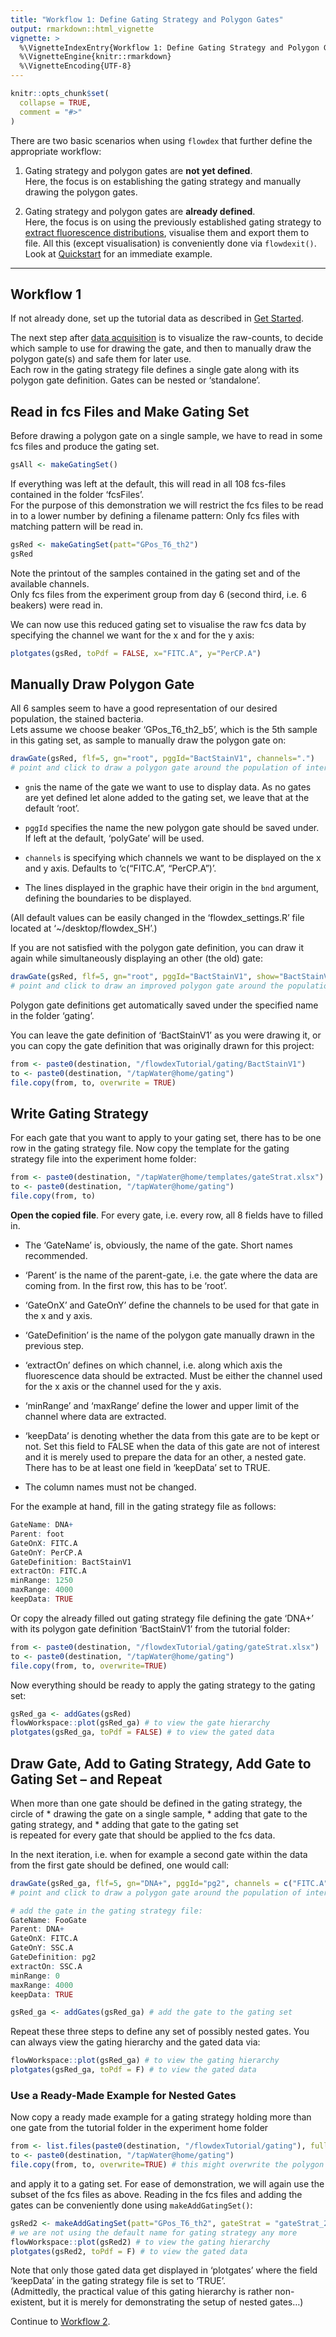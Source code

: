 ```yaml
---
title: "Workflow 1: Define Gating Strategy and Polygon Gates"
output: rmarkdown::html_vignette
vignette: >
  %\VignetteIndexEntry{Workflow 1: Define Gating Strategy and Polygon Gates}
  %\VignetteEngine{knitr::rmarkdown}
  %\VignetteEncoding{UTF-8}
---
```


```r
knitr::opts_chunk$set(
  collapse = TRUE,
  comment = "#>"
)
```

There are two basic scenarios when using `flowdex` that further define the appropriate workflow:

1.  Gating strategy and polygon gates are **not yet defined**.\
    Here, the focus is on establishing the gating strategy and manually drawing the polygon gates.

2.  Gating strategy and polygon gates are **already defined**.\
    Here, the focus is on using the previously established gating strategy to [extract fluorescence distributions](https://bpollner.github.io/flowdex/articles/workflow_2.html), visualise them and export them to file. All this (except visualisation) is conveniently done via `flowdexit()`. Look at [Quickstart](https://bpollner.github.io/flowdex/articles/flowdex.html#quickstart) for an immediate example.

------------------------------------------------------------------------

## Workflow 1

If not already done, set up the tutorial data as described in [Get Started](https://bpollner.github.io/flowdex/articles/flowdex.html).

The next step after [data acquisition](https://bpollner.github.io/flowdex/articles/acquire_data.html) is to visualize the raw-counts, to decide which sample to use for drawing the gate, and then to manually draw the polygon gate(s) and safe them for later use.\
Each row in the gating strategy file defines a single gate along with its polygon gate definition. Gates can be nested or 'standalone'.

## Read in fcs Files and Make Gating Set

Before drawing a polygon gate on a single sample, we have to read in some fcs files and produce the gating set.

``` r
gsAll <- makeGatingSet()
```

If everything was left at the default, this will read in all 108 fcs-files contained in the folder 'fcsFiles'.\
For the purpose of this demonstration we will restrict the fcs files to be read in to a lower number by defining a filename pattern: Only fcs files with matching pattern will be read in.

``` r
gsRed <- makeGatingSet(patt="GPos_T6_th2")
gsRed
```

Note the printout of the samples contained in the gating set and of the available channels.\
Only fcs files from the experiment group from day 6 (second third, i.e. 6 beakers) were read in.

We can now use this reduced gating set to visualise the raw fcs data by specifying the channel we want for the x and for the y axis:

``` r
plotgates(gsRed, toPdf = FALSE, x="FITC.A", y="PerCP.A")
```

## Manually Draw Polygon Gate

All 6 samples seem to have a good representation of our desired population, the stained bacteria.\
Lets assume we choose beaker 'GPos_T6_th2_b5', which is the 5th sample in this gating set, as sample to manually draw the polygon gate on:

``` r
drawGate(gsRed, flf=5, gn="root", pggId="BactStainV1", channels=".")
# point and click to draw a polygon gate around the population of interest
```

-   `gn`is the name of the gate we want to use to display data. As no gates are yet defined let alone added to the gating set, we leave that at the default 'root'.

-   `pggId` specifies the name the new polygon gate should be saved under. If left at the default, 'polyGate' will be used.

-   `channels` is specifying which channels we want to be displayed on the x and y axis. Defaults to 'c("FITC.A", "PerCP.A")'.

-   The lines displayed in the graphic have their origin in the `bnd` argument, defining the boundaries to be displayed.

(All default values can be easily changed in the 'flowdex_settings.R' file located at '\~/desktop/flowdex_SH'.)

If you are not satisfied with the polygon gate definition, you can draw it again while simultaneously displaying an other (the old) gate:

``` r
drawGate(gsRed, flf=5, gn="root", pggId="BactStainV1", show="BactStainV1") 
# point and click to draw an improved polygon gate around the population of interest
```

Polygon gate definitions get automatically saved under the specified name in the folder 'gating'.

You can leave the gate definition of 'BactStainV1' as you were drawing it, or you can copy the gate definition that was originally drawn for this project:

``` r
from <- paste0(destination, "/flowdexTutorial/gating/BactStainV1")
to <- paste0(destination, "/tapWater@home/gating")
file.copy(from, to, overwrite = TRUE)
```

## Write Gating Strategy

For each gate that you want to apply to your gating set, there has to be one row in the gating strategy file. Now copy the template for the gating strategy file into the experiment home folder:

``` r
from <- paste0(destination, "/tapWater@home/templates/gateStrat.xlsx")
to <- paste0(destination, "/tapWater@home/gating")
file.copy(from, to)
```

**Open the copied file**. For every gate, i.e. every row, all 8 fields have to filled in.

-   The 'GateName' is, obviously, the name of the gate. Short names recommended.

-   'Parent' is the name of the parent-gate, i.e. the gate where the data are coming from. In the first row, this has to be 'root'.

-   'GateOnX' and GateOnY' define the channels to be used for that gate in the x and y axis.

-   'GateDefinition' is the name of the polygon gate manually drawn in the previous step.

-   'extractOn' defines on which channel, i.e. along which axis the fluorescence data should be extracted. Must be either the channel used for the x axis or the channel used for the y axis.

-   'minRange' and 'maxRange' define the lower and upper limit of the channel where data are extracted.

-   'keepData' is denoting whether the data from this gate are to be kept or not. Set this field to FALSE when the data of this gate are not of interest and it is merely used to prepare the data for an other, a nested gate. There has to be at least one field in 'keepData' set to TRUE.

-   The column names must not be changed.

For the example at hand, fill in the gating strategy file as follows:

``` r
GateName: DNA+
Parent: foot
GateOnX: FITC.A
GateOnY: PerCP.A
GateDefinition: BactStainV1
extractOn: FITC.A
minRange: 1250
maxRange: 4000
keepData: TRUE
```

Or copy the already filled out gating strategy file defining the gate 'DNA+' with its polygon gate definition 'BactStainV1' from the tutorial folder:

``` r
from <- paste0(destination, "/flowdexTutorial/gating/gateStrat.xlsx")
to <- paste0(destination, "/tapWater@home/gating")
file.copy(from, to, overwrite=TRUE)
```

Now everything should be ready to apply the gating strategy to the gating set:

``` r
gsRed_ga <- addGates(gsRed)
flowWorkspace::plot(gsRed_ga) # to view the gate hierarchy 
plotgates(gsRed_ga, toPdf = FALSE) # to view the gated data
```

## Draw Gate, Add to Gating Strategy, Add Gate to Gating Set -- and Repeat

When more than one gate should be defined in the gating strategy, the circle of \* drawing the gate on a single sample, \* adding that gate to the gating strategy, and \* adding that gate to the gating set\
is repeated for every gate that should be applied to the fcs data.

In the next iteration, i.e. when for example a second gate within the data from the first gate should be defined, one would call:

``` r
drawGate(gsRed_ga, flf=5, gn="DNA+", pggId="pg2", channels = c("FITC.A", "SSC.A"))
# point and click to draw a polygon gate around the population of interest

# add the gate in the gating strategy file:
GateName: FooGate
Parent: DNA+
GateOnX: FITC.A
GateOnY: SSC.A
GateDefinition: pg2
extractOn: SSC.A
minRange: 0
maxRange: 4000
keepData: TRUE

gsRed_ga <- addGates(gsRed_ga) # add the gate to the gating set 
```

Repeat these three steps to define any set of possibly nested gates. You can always view the gating hierarchy and the gated data via:

``` r
flowWorkspace::plot(gsRed_ga) # to view the gating hierarchy
plotgates(gsRed_ga, toPdf = F) # to view the gated data
```

### Use a Ready-Made Example for Nested Gates

Now copy a ready made example for a gating strategy holding more than one gate from the tutorial folder in the experiment home folder

``` r
from <- list.files(paste0(destination, "/flowdexTutorial/gating"), full.names = TRUE)
to <- paste0(destination, "/tapWater@home/gating")
file.copy(from, to, overwrite=TRUE) # this might overwrite the polygon gate definition you created above
```

and apply it to a gating set. For ease of demonstration, we will again use the subset of the fcs files as above. Reading in the fcs files and adding the gates can be conveniently done using `makeAddGatingSet()`:

``` r
gsRed2 <- makeAddGatingSet(patt="GPos_T6_th2", gateStrat = "gateStrat_2")
# we are not using the default name for gating strategy any more
flowWorkspace::plot(gsRed2) # to view the gating hierarchy
plotgates(gsRed2, toPdf = F) # to view the gated data
```

Note that only those gated data get displayed in 'plotgates' where the field 'keepData' in the gating strategy file is set to 'TRUE'.\
(Admittedly, the practical value of this gating hierarchy is rather non-existent, but it is merely for demonstrating the setup of nested gates...)

Continue to [Workflow 2](https://bpollner.github.io/flowdex/articles/workflow_2.html).
